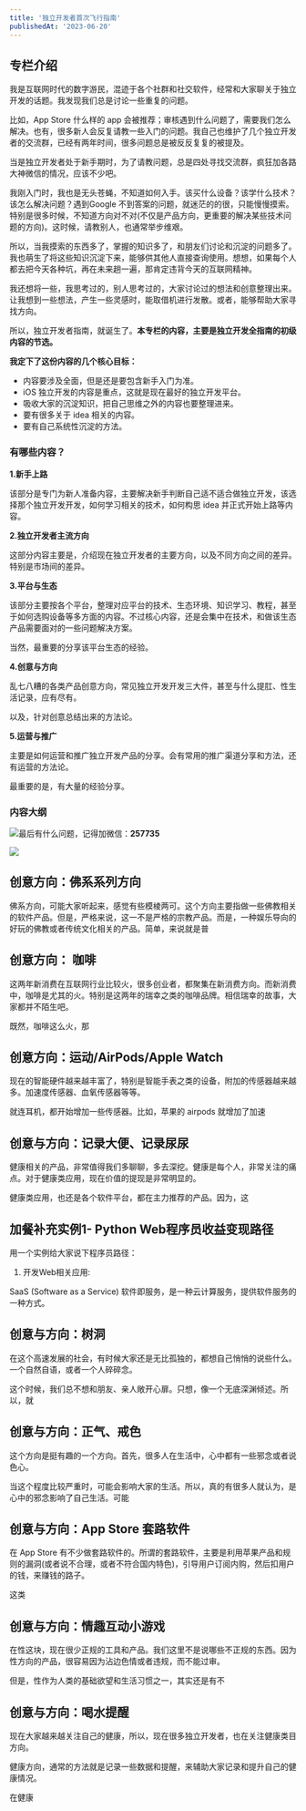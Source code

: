 ```yaml
---
title: '独立开发者首次飞行指南'
publishedAt: '2023-06-20'
---
```


## 专栏介绍

我是互联网时代的数字游民，混迹于各个社群和社交软件，经常和大家聊关于独立开发的话题。我发现我们总是讨论一些重复的问题。

比如，App Store 什么样的 app 会被推荐；审核遇到什么问题了，需要我们怎么解决。也有，很多新人会反复请教一些入门的问题。我自己也维护了几个独立开发者的交流群，已经有两年时间，很多问题总是被反反复复的被提及。

当是独立开发者处于新手期时，为了请教问题，总是四处寻找交流群，疯狂加各路大神微信的情况，应该不少吧。

我刚入门时，我也是无头苍蝇，不知道如何入手。该买什么设备？该学什么技术？该怎么解决问题？遇到Google 不到答案的问题，就迷茫的的很，只能慢慢摸索。特别是很多时候，不知道方向对不对(不仅是产品方向，更重要的解决某些技术问题的方向)。这时候，请教别人，也通常举步维艰。

所以，当我摸索的东西多了，掌握的知识多了，和朋友们讨论和沉淀的问题多了。我也萌生了将这些知识沉淀下来，能够供其他人直接查询使用。想想，如果每个人都去把今天各种坑，再在未来趟一遍，那肯定违背今天的互联网精神。

我还想将一些，我思考过的，别人思考过的，大家讨论过的想法和创意整理出来。让我想到一些想法，产生一些灵感时，能取借机进行发散。或者，能够帮助大家寻找方向。

所以，独立开发者指南，就诞生了。**本专栏的内容，主要是独立开发全指南的初级内容的节选。**

**我定下了这份内容的几个核心目标：**

* 内容要涉及全面，但是还是要包含新手入门为准。
* iOS 独立开发的内容是重点，这就是现在最好的独立开发平台。
* 吸收大家的沉淀知识，把自己思维之外的内容也要整理进来。
* 要有很多关于 idea 相关的内容。
* 要有自己系统性沉淀的方法。

### 有哪些内容？

**1.新手上路**

该部分是专门为新人准备内容，主要解决新手判断自己适不适合做独立开发，该选择那个独立开发开发，如何学习相关的技术，如何构思 idea 并正式开始上路等内容。

**2.独立开发者主流方向**

这部分内容主要是，介绍现在独立开发者的主要方向，以及不同方向之间的差异。特别是市场间的差异。

**3.平台与生态**

该部分主要按各个平台，整理对应平台的技术、生态环境、知识学习、教程，甚至于如何选购设备等多方面的内容。不过核心内容，还是会集中在技术，和做该生态产品需要面对的一些问题解决方案。

当然，最重要的分享该平台生态的经验。

**4.创意与方向**

乱七八糟的各类产品创意方向，常见独立开发开发三大件，甚至与什么提肛、性生活记录，应有尽有。

以及，针对创意总结出来的方法论。

**5.运营与推广**

主要是如何运营和推广独立开发产品的分享。会有常用的推广渠道分享和方法，还有运营的方法论。

最重要的是，有大量的经验分享。

### 内容大纲

![](https://static.xiaobot.net/file/2023-07-04/61313/415ce36e8967f7942e669aec4908fc2c.png)最后有什么问题，记得加微信：**257735**

![](https://static.xiaobot.net/file/2023-07-05/61313/5aabd1060ff5302ee1c720a62a55330e.png)

## 创意方向：佛系系列方向
佛系方向，可能大家听起来，感觉有些模棱两可。这个方向主要指做一些佛教相关的软件产品。但是，严格来说，这一不是严格的宗教产品。而是，一种娱乐导向的好玩的佛教或者传统文化相关的产品。简单，来说就是普

## 创意方向： 咖啡
这两年新消费在互联网行业比较火，很多创业者，都聚集在新消费方向。而新消费中，咖啡是尤其的火。特别是这两年的瑞幸之类的咖啡品牌。相信瑞幸的故事，大家都并不陌生吧。

既然，咖啡这么火，那

## 创意方向：运动/AirPods/Apple Watch
现在的智能硬件越来越丰富了，特别是智能手表之类的设备，附加的传感器越来越多。加速度传感器、血氧传感器等等。

就连耳机，都开始增加一些传感器。比如，苹果的 airpods 就增加了加速

## 创意与方向：记录大便、记录尿尿
健康相关的产品，非常值得我们多聊聊，多去深挖。健康是每个人，非常关注的痛点。对于健康类应用，现在价值的提现是非常明显的。

健康类应用，也还是各个软件平台，都在主力推荐的产品。因为，这

## 加餐补充实例1- Python Web程序员收益变现路径
用一个实例给大家说下程序员路径：

1. 开发Web相关应用:

SaaS (Software as a Service) 软件即服务，是一种云计算服务，提供软件服务的一种方式。

## 创意与方向：树洞
在这个高速发展的社会，有时候大家还是无比孤独的，都想自己悄悄的说些什么。一个自然自语，或者一个人碎碎念。

这个时候，我们总不想和朋友、亲人敞开心扉。只想，像一个无底深渊倾述。所以，就

## 创意与方向：正气、戒色
这个方向是挺有趣的一个方向。首先，很多人在生活中，心中都有一些邪念或者说色心。

当这个程度比较严重时，可能会影响大家的生活。所以，真的有很多人就认为，是心中的邪念影响了自己生活。可能

## 创意与方向：App Store 套路软件
在 App Store 有不少做套路软件的。所谓的套路软件，主要是利用苹果产品和规则的漏洞(或者说不合理，或者不符合国内特色)，引导用户订阅内购，然后扣用户的钱，来赚钱的路子。

这类

## 创意与方向：情趣互动小游戏
在性这块，现在很少正规的工具和产品。我们这里不是说哪些不正规的东西。因为性方向的产品，很容易因为沾边色情或者违规，而不能过审。

但是，性作为人类的基础欲望和生活习惯之一，其实还是有不

## 创意与方向：喝水提醒
现在大家越来越关注自己的健康，所以，现在很多独立开发者，也在关注健康类目方向。

健康方向，通常的方法就是记录一些数据和提醒，来辅助大家记录和提升自己的健康情况。 

在健康